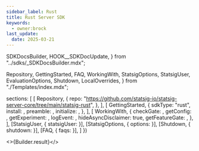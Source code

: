 ```yaml
---
sidebar_label: Rust
title: Rust Server SDK
keywords:
  - owner:brock
last_update:
  date: 2025-03-21
---
```


  SDKDocsBuilder,
  HOOK__SDKDocUpdate,
} from "../sdks/_SDKDocsBuilder.mdx";

  Repository,
  GettingStarted,
  FAQ,
  WorkingWith,
  StatsigOptions,
  StatsigUser,
  EvaluationOptions,
  Shutdown,
  LocalOverrides,
} from "./Templates/index.mdx";




  sections: [
    [
      Repository,
      {
        repo: "https://github.com/statsig-io/statsig-server-core/tree/main/statsig-rust",
      },
    ],
    [
      GettingStarted,
      {
        sdkType: "rust",
        install: <Install />,
        preamble: <Preamble />,
        initialize: <Initialize />,
      },
    ],
    [
      WorkingWith,
      {
        checkGate: <CheckGate />,
        getConfig: <GetConfig />,
        getExperiment: <GetExperiment />,
        logEvent: <LogEvent />,
        hideAsyncDisclaimer: true,
        getFeatureGate: <GetFeatureGate />,
      },
    ],
    [StatsigUser, { statsigUser: <UserSnippet /> }],
    [StatsigOptions, { options: <Options /> }],
    [Shutdown, { shutdown: <ShutdownSnippet /> }],
    [FAQ, { faqs: <MoreFAQs /> }],
  ]
})


<>{Builder.result}</>

